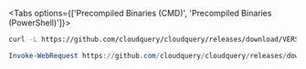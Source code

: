 
<Tabs options={['Precompiled Binaries (CMD)', 'Precompiled Binaries (PowerShell)']}>

<Tab>

```bash copy
curl -L https://github.com/cloudquery/cloudquery/releases/download/VERSION_CLI/cloudquery_windows_amd64.exe -o cloudquery.exe
```

</Tab>

<Tab>

```powershell copy
Invoke-WebRequest https://github.com/cloudquery/cloudquery/releases/download/VERSION_CLI/cloudquery_windows_amd64.exe -o cloudquery.exe
```

</Tab>

</Tabs>